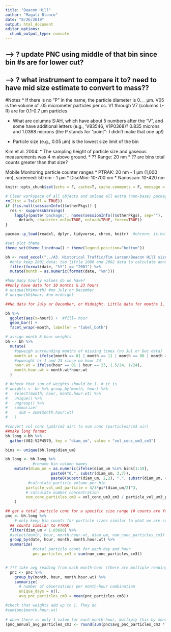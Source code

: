 ```yaml
---
title: "Beacon Hill"
author: "Magali Blanco"
date: "8/26/2019"
output: html_document
editor_options: 
  chunk_output_type: console
---
```


## --> ? update PNC using middle of that bin since bin #s are for lower cut? 
## --> ? what instrument to compare it to? need to have mid size estimate to convert to mass?? 

#Notes
* If there is no "P" in the name, the particle diameter is 0.__ µm.
V05 is the volume of .05 micrometer particles per cc. V1 through V7 (columns L-R) are for 0.1-0.7 µm particles

*  What are columns S:AH, which have about 5 numbers after the “V”, and some have additional letters (e.g., ‘V83546, V1P0368)?
0.835 microns and 1.0368 microns  (the P stands for “point”- I didn’t make that one up!)

*  Particle size (e.g., 0.05 µm) is the lowest size limit of the bin 


Kim et al. 2004:
* The sampling height of particle size and gaseous measurements was 4 m above ground.
* ?? Range: 20 nm
* ?? are bins total counts greater than that size?

Mobile Monitoring particle counter ranges
* PTRAK: 20 nm -  1 µm (1,000 nm), screened: 50 nm - 1 µm
* DiscMini: 10-700 nm
* Nanoscan: 10-420 nm

```r
knitr::opts_chunk$set(echo = F, cache=T, cache.comments = F, message = F, warning = F, tidy.opts=list(width.cutoff=60), tidy=TRUE, fig.height = 8)  

# Clear workspace of all objects and unload all extra (non-base) packages
rm(list = ls(all = TRUE))
if (!is.null(sessionInfo()$otherPkgs)) {
  res <- suppressWarnings(
    lapply(paste('package:', names(sessionInfo()$otherPkgs), sep=""),
      detach, character.only=TRUE, unload=TRUE, force=TRUE))
}

pacman::p_load(readxl, dplyr, tidyverse, chron, knitr)  #chronn: is.holiday, is.weekend

#set plot theme
theme_set(theme_linedraw() + theme(legend.position="bottom")) 

```

```r
 
bh <- read_excel("../A3. Historical Traffic/Tim Larson/Beacon Hill size data.xls") %>%
  #only keep 2001 data; too little 2000 and 2002 data to calculate annual avg
  filter(format(date, "%Y") == "2001") %>%
  mutate(month = as.numeric(format(date, "%m")))

```

```r
#how many hourly values do we have? 
##only have data for 10 months & 23 hours
# unique(bh$month) #no July or December
# unique(bh$hour) #no midnight

##No data for July or December, or Midnight. Little data for months 1, 10, 11; more data for hour 23 than the rest. Thus, values need to be reweighted.

bh %>%
  ggplot(aes(x=hour)) +  #fill= hour
  geom_bar() + 
  facet_wrap(~month, labeller = "label_both")

```

```r
# assign month & hour weights
bh <- bh %>%
  mutate(
    #upweigh surrounding months of missing times (no Jul or Dec data)
    month.wt = ifelse(month == 01 | month == 11 | month == 06 | month == 08, 1.5/12, 1/12),
    #upweight hr 1 and 23 since no hour 24
    hour.wt = ifelse(hour == 01 | hour == 23, 1.5/24, 1/24),
    month.hour.wt = month.wt*hour.wt
  )  

# #check that sum of weights should be 1. # it is
# weights <- bh %>% group_by(month, hour) %>%
#   select(month, hour, month.hour.wt) %>%
#   unique() %>%
#   ungroup() %>%
#   summarize(
#     sum = sum(month.hour.wt)
#   )

```

```r
#convert vol conc (µm3/cm3 air) to num conc (particles/cm3 air)
##make long format
bh.long <-bh %>%
  gather(V02:V2P4579, key = "diam_um", value = "vol_conc_um3_cm3")

bins <- unique(bh.long$diam_um)

bh.long <- bh.long %>% 
            #rename bin column names
    mutate(diam_um = as.numeric(ifelse(diam_um %in% bins[1:19], 
                    paste0("0.", substr(diam_um, 2,7)),
                    paste0(substr(diam_um, 2,2), ".", substr(diam_um, 4,7)))),
          #calculate particle volume per bin
         particle_vol_um3_particle = 4/3*pi*(diam_um/2)^3,
         # calculate number concentration
         num_conc_particles_cm3 = vol_conc_um3_cm3 / particle_vol_um3_particle
    ) 

## get a total particle conc for a specific size range (# counts are for particles ">" __ um) & date
pnc <- bh.long %>%
    # only keep bin counts for particle sizes similar to what we are collecting in mobile monitoring (PTRAK: 20 nm - 1µm; DiscMini: 10-700 nm; Nanoscan: 10-420 nm). Note: few particles are large, so this doens't make a large difference in the annual avg estimate.
  ## counts similar to PTRAK
  filter(diam_um < 1.03680) %>%
  #select(month, hour, month.hour.wt, diam_um, num_conc_particles_cm3) %>%
  group_by(date, hour, month, month.hour.wt) %>%
  summarize(
            #total particle count for each day and hour
            pnc_particles_cm3 = sum(num_conc_particles_cm3))


# ??? take avg reading from each month-hour (there are multiple readings/month) 
  pnc <- pnc %>% 
    group_by(month, hour, month.hour.wt) %>%
    summarize(
      # number of observations per month-hour combination 
      unique_days = n(),
      avg_pnc_particles_cm3 = mean(pnc_particles_cm3))

#check that weights add up to 1. They do
#sum(pnc$month.hour.wt)
  
# when there is only 1 value for each month-hour, multiply this by month.hour.wt; sum all values to estimate annual avg for total PNC
(pnc_annual_avg_particles_cm3 <- round(sum(pnc$avg_pnc_particles_cm3 * pnc$month.hour.wt)))

 
```


  